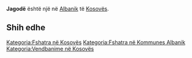 {{Fshat në 
 | Emri                = Jagodë
 | EmriAlt                = 
 | NAME_SHORT_FORM=      
 | NAME_GENERIC=      
 | NAME_SORT_NAME_RO=      JAGODE
 | FULL_NAME_RO = Jagodë
 | FULL_NAME_ND_RO=Jagode
 | SORT_NAME_RG=JAGODE
 | FULL_NAME_RG=Jagodë
 | FULL_NAME_ND_RG=Jagode
 | SRP_NAME_SHORT_FORM=      
 | SRP_NAME_GENERIC=      
 | SRP_NAME_SORT_NAME_RO=      
 | SRP_FULL_NAME_RO = 
 | SRP_FULL_NAME_ND_RO=
 | SRP_SORT_NAME_RG=
 | SRP_FULL_NAME_RG=
 | SRP_FULL_NAME_ND_RG=
 | Emri (Rasa dhanore) = 
 | Figura              = 
 | Shteti              = Kosovo
 | Komuna              = Albanik
 | Kodi postar         = 
 | Sipërfaqja          = 

 | Popullsia           = 

 | Regj. i popullsisë  = 
 | Dend. e popullsisë  = 
 | Faqja zyrtare       = 
 <!--- Koordinatat ----> 
 | Gjerësia            = 42.636944
 | Gjatësia            = 20.534167
 | Lartësia            = 
}}
'''Jagodë''' është një [[]] në [[Albanik]] të [[Kosovës]].

<!-- == Gjeografia == -->
<!-- == Historia == -->
<!-- == Demografia == -->
== Shih edhe ==
{{Komuna Albanik}}
{{Kosovo-Administrata-Cung}}

[[Kategoria:Fshatra në Kosovës]]
[[Kategoria:Fshatra në Kommunes Albanik]]
[[Kategoria:Vendbanime në Kosovës]]